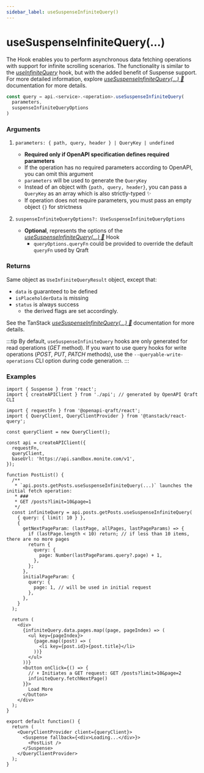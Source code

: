 ```yaml
---
sidebar_label: useSuspenseInfiniteQuery()
---
```


# useSuspenseInfiniteQuery(...)

The Hook enables you to perform asynchronous data fetching operations with support for infinite scrolling scenarios.
The functionality is similar to the [_useInfiniteQuery_](/hooks/useInfiniteQuery.mdx) hook, but with the added benefit
of Suspense support.
For more detailed information, explore [_useSuspenseInfiniteQuery(...) 🌴_](https://tanstack.com/query/latest/docs/framework/react/reference/useSuspenseInfiniteQuery) documentation for more details.

```ts
const query = api.<service>.<operation>.useSuspenseInfiniteQuery(
  parameters,
  suspenseInfiniteQueryOptions
)
```

### Arguments

1.  `parameters: { path, query, header } | QueryKey | undefined`
    - **Required only if OpenAPI specification defines required parameters**
    - If the operation has no required parameters according to OpenAPI, you can omit this argument
    - `parameters` will be used to generate the `QueryKey`
    - Instead of an object with `{path, query, header}`, you can pass a `QueryKey` as an array
      which is also strictly-typed ✨
    - If operation does not require parameters, you must pass an empty object `{}` for strictness

2.  `suspenseInfiniteQueryOptions?: UseSuspenseInfiniteQueryOptions`
    - **Optional**, represents the options of the
      [_useSuspenseInfiniteQuery(...) 🌴_](https://tanstack.com/query/latest/docs/framework/react/reference/useSuspenseInfiniteQuery)
      Hook
      - `queryOptions.queryFn` could be provided to override the default `queryFn` used by Qraft

### Returns

Same object as `UseInfiniteQueryResult` object, except that:

- `data` is guaranteed to be defined
- `isPlaceholderData` is missing
- `status` is always success
  - the derived flags are set accordingly.

See the TanStack [_useSuspenseInfiniteQuery(...) 🌴_](https://tanstack.com/query/latest/docs/framework/react/reference/useSuspenseInfiniteQuery#:~:text=placeholderData-,Returns,-Same%20object%20as)
documentation for more details.

:::tip
By default, `useSuspenseInfiniteQuery` hooks are only generated for read operations (_GET_ method). If you want to use query
hooks for write operations (_POST_, _PUT_, _PATCH_ methods), use the `--queryable-write-operations` CLI option
during code generation.
:::

### Examples

```tsx title="src/PostList.tsx"
import { Suspense } from 'react';
import { createAPIClient } from './api'; // generated by OpenAPI Qraft CLI

import { requestFn } from '@openapi-qraft/react';
import { QueryClient, QueryClientProvider } from '@tanstack/react-query';

const queryClient = new QueryClient();

const api = createAPIClient({
  requestFn,
  queryClient,
  baseUrl: 'https://api.sandbox.monite.com/v1',
});

function PostList() {
  /**
   * `api.posts.getPosts.useSuspenseInfiniteQuery(...)` launches the initial fetch operation:
   * ###
   * GET /posts?limit=10&page=1
   */
  const infiniteQuery = api.posts.getPosts.useSuspenseInfiniteQuery(
    { query: { limit: 10 } },
    {
      getNextPageParam: (lastPage, allPages, lastPageParams) => {
        if (lastPage.length < 10) return; // if less than 10 items, there are no more pages
        return {
          query: {
            page: Number(lastPageParams.query?.page) + 1,
          },
        };
      },
      initialPageParam: {
        query: {
          page: 1, // will be used in initial request
        },
      },
    }
  );

  return (
    <div>
      {infiniteQuery.data.pages.map((page, pageIndex) => (
        <ul key={pageIndex}>
          {page.map((post) => (
            <li key={post.id}>{post.title}</li>
          ))}
        </ul>
      ))}
      <button onClick={() => {
        // ⬇︎ Initiates a GET request: GET /posts?limit=10&page=2
        infiniteQuery.fetchNextPage()
      }}>
        Load More
      </button>
    </div>
  );
}

export default function() {
  return (
    <QueryClientProvider client={queryClient}>
      <Suspense fallback={<div>Loading...</div>}>
        <PostList />
      </Suspense>
    </QueryClientProvider>
  );
}
```

